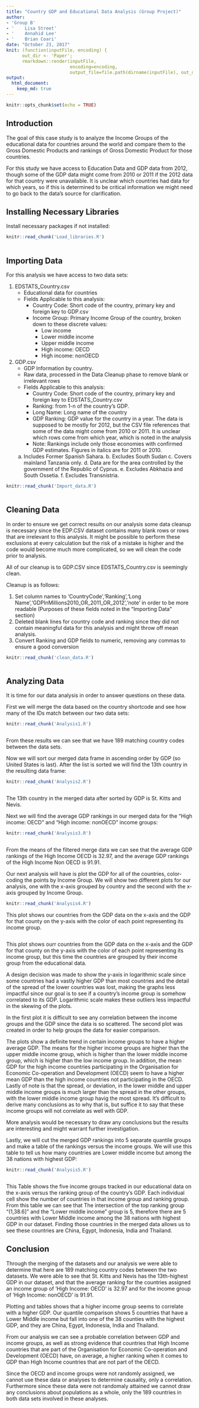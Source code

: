 ```yaml
---
title: "Country GDP and Educational Data Analysis (Group Project)"
author:
- 'Group B'
- '    Lisa Street'
- '    Annahid Lee'
- '    Brian Coari'
date: "October 23, 2017"
knit: (function(inputFile, encoding) { 
      out_dir <- 'Paper';
      rmarkdown::render(inputFile,
                        encoding=encoding, 
                        output_file=file.path(dirname(inputFile), out_dir, 'caseStudy1.html')) })
output:
  html_document:
    keep_md: true
---
```


```r
knitr::opts_chunk$set(echo = TRUE)
```

## Introduction

The goal of this case study is to analyze the Income Groups of the educational data for countries around the world and compare them to the Gross Domestic Products and rankings of Gross Domestic Product for those countries.

For this study we have access to Education Data and GDP data from 2012, though some of the GDP data might come from 2010 or 2011 if the 2012 data for that country were unavailable. It is unclear which countries had data for which years, so if this is determined to be critical information we might need to go back to the data's source for clarification.

## Installing Necessary Libraries

Install necessary packages if not installed:

```r
knitr::read_chunk('Load_libraries.R')
```

```r

```


## Importing Data

For this analysis we have access to two data sets:

1. EDSTATS_Country.csv  
    + Educational data for countries  
    + Fields Applicable to this analysis:
        * Country Code: Short code of the country, primary key and foreign key to GDP.csv
        * Income Group: Primary Income Group of the country, broken down to these discrete values: 
            - Low income
            - Lower middle income
            - Upper middle income
            - High income: OECD
            - High income: nonOECD
1. GDP.csv	
    + GDP Information by country. 
    + Raw data, processed in the Data Cleanup phase to remove blank or irrelevant rows
    + Fields Applicable to this analysis:
        * Country Code: Short code of the country, primary key and foreign key to EDSTATS_Country.csv
        * Ranking:  from 1-n of the country's GDP. 
        * Long Name: Long name of the country
        * GDP Ranking: GDP value for the country in a year. The data is supposed to be mostly for 2012, but the CSV file references that some of the data might come from 2010 or 2011. It is unclear which rows come from which year, which is noted in the analysis
        * Note: Rankings include only those economies with confirmed GDP estimates. Figures in italics are for 2011 or 2010.
     a. Includes Former Spanish Sahara.  b. Excludes South Sudan  c. Covers mainland Tanzania only. d. Data are for the area 
     controlled by the government of the Republic of Cyprus.   e. Excludes Abkhazia and South Ossetia.  f. Excludes     Transnistria.

```r
knitr::read_chunk('Import_data.R')
```

```r

```


## Cleaning Data

In order to ensure we get correct results on our analysis some data cleanup is necessary since the EDP.CSV dataset contains many blank rows or rows that are irrelevant to this analysis. It might be possible to perform these exclusions at every calculation but the risk of a mistake is higher and the code would become much more complicated, so we will clean the code prior to analysis.

All of our cleanup is to GDP.CSV since EDSTATS_Country.csv is seemingly clean.

Cleanup is as follows:

1. Set column names to 'CountryCode','Ranking','Long Name','GDPInMillions2010_OR_2011_OR_2012','note' in order to be more readable (Purposes of these fields noted in the "Importing Data" section)
2. Deleted blank lines for country code and ranking since they did not contain meaningful data for this analysis and might throw off mean analysis.
3. Convert Ranking and GDP fields to numeric, removing any commas to ensure a good conversion

```r
knitr::read_chunk('clean_data.R')
```

```r

```


## Analyzing Data

It is time for our data analysis in order to answer questions on these data. 

First we will merge the data based on the country shortcode and see how many of the IDs match between our two data sets:

```r
knitr::read_chunk('Analysis1.R')
```

```r

```

From these results we can see that we have 189 matching country codes between the data sets.

Now we will sort our merged data frame in ascending order by GDP (so United States is last). After the list is sorted we will find the 13th country in the resulting data frame:


```r
knitr::read_chunk('Analysis2.R')
```

```r

```

The 13th country in the merged data after sorted by GDP is St. Kitts and Nevis.

Next we will find the average GDP rankings in our merged data for the "High income: OECD" and "High income: nonOECD" income groups: 


```r
knitr::read_chunk('Analysis3.R')
```

```r

```

From the means of the filtered merge data we can see that the average GDP rankings of the High Income OECD is 32.97, and the average GDP rankings of the High Income Non OECD is 91.91.

Our next analysis will have is plot the GDP for all of the countries, color-coding the points by Income Group. We will show two different plots for our analysis, one with the x-axis grouped by country and the second with the x-axis grouped by Income Group.


```r
knitr::read_chunk('Analysis4.R')
```
This plot shows our countries from the GDP data on the x-axis and the GDP for that county on the y-axis with the color of each point representing its income group. 

```r

```

This plot shows ourr countries from the GDP data on the x-axis and the GDP for that county on the y-axis with the color of each point representing its income group, but this time the countries are grouped by their income group from the educational data. 

A design decision was made to show the y-axis in logarithmic scale since some countries had a vastly higher GDP than most countries and the detail of the spread of the lower countries was lost, making the graphs less impactful since our goal is to see if a country's income group is somehow correlated to its GDP. Logarithmic scale makes these outliers less impactful in the skewing of the plots.

In the first plot it is difficult to see any correlation between the income groups and the GDP since the data is so scattered. The second plot was created in order to help groups the data for easier comparison.

The plots show a definite trend in certain income groups to have a higher average GDP. The means for the higher income groups are higher than the upper middle income group, which is higher than the lower middle income group, which is higher than the low income group. In addition, the mean GDP for the high income countries participating in the Organisation for Economic Co-operation and Development (OECD) seem to have a higher mean GDP than the high income countries not participating in the OECD. Lastly of note is that the spread, or deviation, in the lower middle and  upper middle income groups is much larger than the spread in the other groups, with the lower middle income group havig the most spread. It's difficult to derive many conclusions as to why that is, but suffice it to say that these income groups will not correlate as well with GDP.

More analysis would be necessary to draw any conclusions but the results are interesting and might warrant further investigation.

Lastly, we will cut the merged GDP rankings into 5 separate quantile groups and make a table of the rankings versus the income groups. We will use this table to tell us how many countries are Lower middle income but among the 38 nations with highest GDP:

```r
knitr::read_chunk('Analysis5.R')
```

```r

```

This Table shows the five income groups tracked in our educational data on the x-axis versus the ranking group of the country's GDP. Each individual cell show the number of countries in that income group and ranking group.
From this table we can see that 
The intersection of the top ranking group "(1,38.6]" and the "Lower middle income" group is 5, therefore there are 5 countries with Lower Middle income among the 38 nations with highest GDP in our dataset. Finding those countries in the merged data allows us to see these countries are China, Egypt, Indonesia, India and Thailand.

## Conclusion

Through the merging of the datasets and our analysis we were able to determine that here are 189 matching country codes between the two datasets. We were able to see that St. Kitts and Nevis has the 13th-highest GDP in our dataset, and that the average ranking for the countries assigned an income group of 'High Income: OECD' is 32.97 and for the income group of 'High Income: nonOECD' is 91.91.

Plotting and tables shows that a higher income group seems to correlate with a higher GDP.  Our quantile comparison shows 5 countries that have a Lower Middle income but fall into one of the 38 counties with the highest GDP, and they are China, Egypt, Indonesia, India and Thailand.

From our analysis we can see a probable correlation between GDP and income groups, as well as strong evidence that countries that High Income countries that are part of the Organisation for Economic Co-operation and Development (OECD) have, on average, a higher ranking when it comes to GDP than High Income countries that are not part of the OECD.

Since the OECD and income groups were not randomly assigned, we cannot use these data or analyses to determine causality, only a correlation. Furthermore since these data were not randomaly attained we cannot draw any conclusions about populations as a whole, only the 189 countries in both data sets involved in these analyses.
